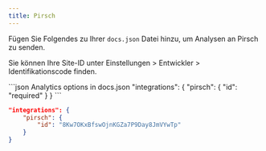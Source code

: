 ```yaml
---
title: Pirsch
---
```


Fügen Sie Folgendes zu Ihrer `docs.json` Datei hinzu, um Analysen an Pirsch zu senden.

Sie können Ihre Site-ID unter Einstellungen > Entwickler > Identifikationscode finden.

<CodeGroup>
  ```json Analytics options in docs.json
  "integrations": {
      "pirsch": {
          "id": "required"
      }
  }
  ```

  ```json Example
  "integrations": {
      "pirsch": {
          "id": "8Kw7OKxBfswOjnKGZa7P9Day8JmVYwTp"
      }
  }
  ```
</CodeGroup>
